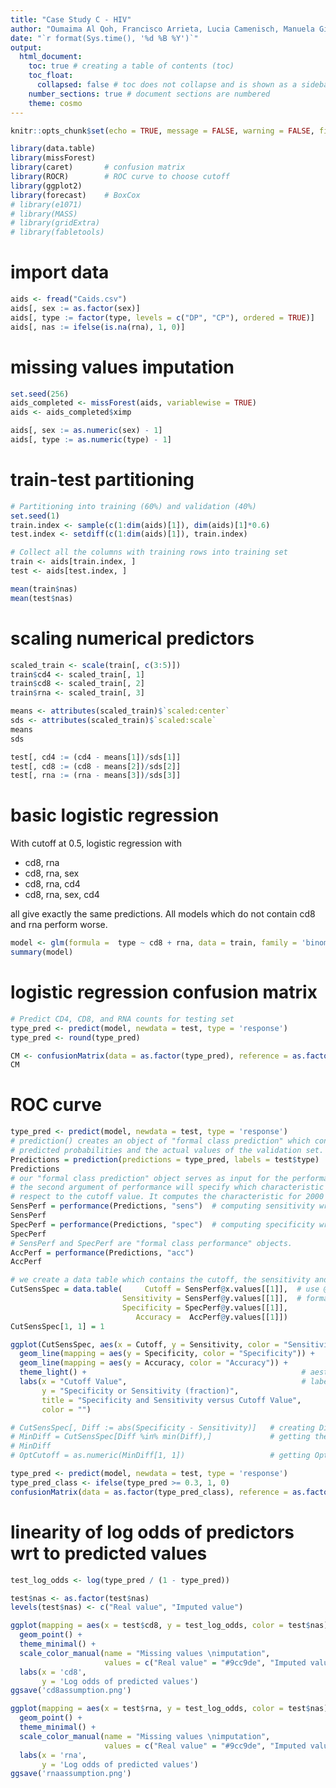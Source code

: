 ```yaml
---
title: "Case Study C - HIV"
author: "Oumaima Al Qoh, Francisco Arrieta, Lucia Camenisch, Manuela Giansante, Emily Schmidt, Camille Beatrice Valera"
date: "`r format(Sys.time(), '%d %B %Y')`"
output:
  html_document:
    toc: true # creating a table of contents (toc)
    toc_float: 
      collapsed: false # toc does not collapse and is shown as a sidebar (toc_float)
    number_sections: true # document sections are numbered
    theme: cosmo
---
```



```r
knitr::opts_chunk$set(echo = TRUE, message = FALSE, warning = FALSE, fig.align = "center")
```

```r
library(data.table)
library(missForest)
library(caret)       # confusion matrix
library(ROCR)        # ROC curve to choose cutoff
library(ggplot2)
library(forecast)    # BoxCox
# library(e1071)
# library(MASS)
# library(gridExtra)
# library(fabletools)
```

# import data

```r
aids <- fread("Caids.csv")
aids[, sex := as.factor(sex)]
aids[, type := factor(type, levels = c("DP", "CP"), ordered = TRUE)]
aids[, nas := ifelse(is.na(rna), 1, 0)]
```

# missing values imputation

```r
set.seed(256)
aids_completed <- missForest(aids, variablewise = TRUE)
aids <- aids_completed$ximp
```

```r
aids[, sex := as.numeric(sex) - 1]
aids[, type := as.numeric(type) - 1]
```

# train-test partitioning

```r
# Partitioning into training (60%) and validation (40%) 
set.seed(1)
train.index <- sample(c(1:dim(aids)[1]), dim(aids)[1]*0.6)
test.index <- setdiff(c(1:dim(aids)[1]), train.index)  

# Collect all the columns with training rows into training set 
train <- aids[train.index, ]
test <- aids[test.index, ]

mean(train$nas)
mean(test$nas)
```

# scaling numerical predictors


```r
scaled_train <- scale(train[, c(3:5)])
train$cd4 <- scaled_train[, 1]
train$cd8 <- scaled_train[, 2]
train$rna <- scaled_train[, 3]
```


```r
means <- attributes(scaled_train)$`scaled:center`
sds <- attributes(scaled_train)$`scaled:scale`
means
sds
```

```r
test[, cd4 := (cd4 - means[1])/sds[1]]
test[, cd8 := (cd8 - means[2])/sds[2]]
test[, rna := (rna - means[3])/sds[3]]
```



# basic logistic regression

With cutoff at 0.5, logistic regression with

- cd8, rna
- cd8, rna, sex
- cd8, rna, cd4
- cd8, rna, sex, cd4

all give exactly the same predictions. All models which do not contain cd8 and rna perform worse.


```r
model <- glm(formula =  type ~ cd8 + rna, data = train, family = 'binomial')
summary(model)
```

# logistic regression confusion matrix

```r
# Predict CD4, CD8, and RNA counts for testing set
type_pred <- predict(model, newdata = test, type = 'response')
type_pred <- round(type_pred)

CM <- confusionMatrix(data = as.factor(type_pred), reference = as.factor(test$type), positive = "1")
CM
```

# ROC curve

```r
type_pred <- predict(model, newdata = test, type = 'response')
# prediction() creates an object of "formal class prediction" which contains information about the
# predicted probabilities and the actual values of the validation set.
Predictions = prediction(predictions = type_pred, labels = test$type)
Predictions
# our "formal class prediction" object serves as input for the performance() function.
# the second argument of performance will specify which characteristic should be computed with
# respect to the cutoff value. It computes the characteristic for 2000 different values of the cutoff
SensPerf = performance(Predictions, "sens")  # computing sensitivity wrt cutoff
SensPerf
SpecPerf = performance(Predictions, "spec")  # computing specificity wrt cutoff
SpecPerf
# SensPerf and SpecPerf are "formal class performance" objects.
AccPerf = performance(Predictions, "acc")
AccPerf
```
```r
# we create a data table which contains the cutoff, the sensitivity and the specificity values
CutSensSpec = data.table(     Cutoff = SensPerf@x.values[[1]],  # use @ to access content inside
                         Sensitivity = SensPerf@y.values[[1]],  # formal class (S4) objects
                         Specificity = SpecPerf@y.values[[1]],
                            Accuracy =  AccPerf@y.values[[1]])
CutSensSpec[1, 1] = 1
```

```r
ggplot(CutSensSpec, aes(x = Cutoff, y = Sensitivity, color = "Sensitivity")) + geom_line() +
  geom_line(mapping = aes(y = Specificity, color = "Specificity")) +
  geom_line(mapping = aes(y = Accuracy, color = "Accuracy")) +
  theme_light() +                                                # aesthetic theme of plot
  labs(x = "Cutoff Value",                                       # labels of the plot
       y = "Specificity or Sensitivity (fraction)",
       title = "Specificity and Sensitivity versus Cutoff Value",
       color = "")
```

```r
# CutSensSpec[, Diff := abs(Specificity - Sensitivity)]   # creating Diff
# MinDiff = CutSensSpec[Diff %in% min(Diff),]             # getting the line in table with OptCutoff
# MinDiff
# OptCutoff = as.numeric(MinDiff[1, 1])                   # getting OptCutoff
```

```r
type_pred <- predict(model, newdata = test, type = 'response')
type_pred_class <- ifelse(type_pred >= 0.3, 1, 0)
confusionMatrix(data = as.factor(type_pred_class), reference = as.factor(test$type), positive = "1")
```

# linearity of log odds of predictors wrt to predicted values

```r
test_log_odds <- log(type_pred / (1 - type_pred))
```


```r
test$nas <- as.factor(test$nas)
levels(test$nas) <- c("Real value", "Imputed value")
```


```r
ggplot(mapping = aes(x = test$cd8, y = test_log_odds, color = test$nas)) +
  geom_point() +
  theme_minimal() +
  scale_color_manual(name = "Missing values \nimputation",
                     values = c("Real value" = "#9cc9de", "Imputed value" = '#f98e5a')) +
  labs(x = 'cd8',
       y = 'Log odds of predicted values')
ggsave('cd8assumption.png')

ggplot(mapping = aes(x = test$rna, y = test_log_odds, color = test$nas)) +
  geom_point() +
  theme_minimal() +
  scale_color_manual(name = "Missing values \nimputation",
                     values = c("Real value" = "#9cc9de", "Imputed value" = '#f98e5a')) +
  labs(x = 'rna',
       y = 'Log odds of predicted values')
ggsave('rnaassumption.png')
```





